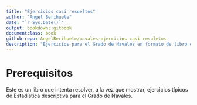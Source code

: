```yaml
--- 
title: "Ejercicios casi resueltos"
author: "Angel Berihuete"
date: "`r Sys.Date()`"
output: bookdown::gitbook
documentclass: book
github-repo: AngelBerihuete/navales-ejercicios-casi-resuletos
description: "Ejercicios para el Grado de Navales en formato de libro electrónico"
---
```


# Prerequisitos

Este es un libro que intenta resolver, a la vez que mostrar, ejercicios típicos 
de Estadística descriptiva para el Grado de Navales.

